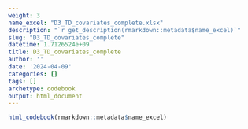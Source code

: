 ```yaml
---
weight: 3
name_excel: "D3_TD_covariates_complete.xlsx"
description: "`r get_description(rmarkdown::metadata$name_excel)`"
slug: "D3_TD_covariates_complete"
datetime: 1.7126524e+09
title: D3_TD_covariates_complete
author: ''
date: '2024-04-09'
categories: []
tags: []
archetype: codebook
output: html_document
---
```


```r
html_codebook(rmarkdown::metadata$name_excel)
```
